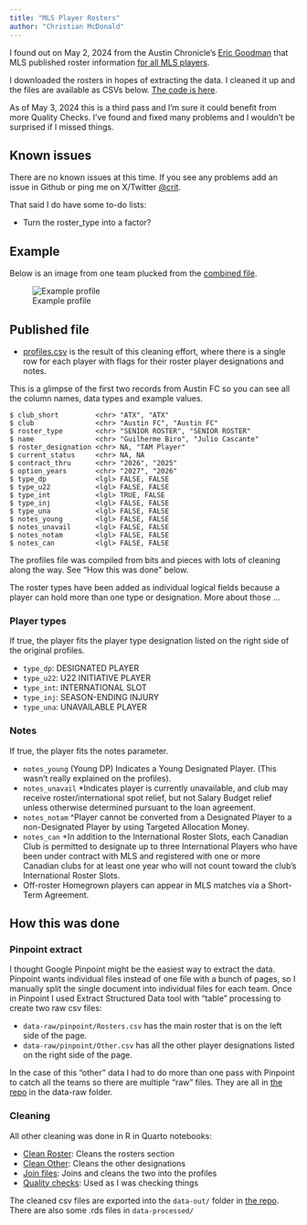 ```yaml
---
title: "MLS Player Rosters"
author: "Christian McDonald"
---
```


I found out on May 2, 2024 from the Austin Chronicle's [Eric Goodman](https://x.com/Goodman/status/1786068099470446775) that MLS published roster information [for all MLS players](https://mlssoccer.app.box.com/s/e8eu9jpgtk09j03ynasb6zpd6hur37yk).

I downloaded the rosters in hopes of extracting the data. I cleaned it up and the files are available as CSVs below. [The code is here](https://github.com/utdata/mls-roster-profiles/).

As of May 3, 2024 this is a third pass and I'm sure it could benefit from more Quality Checks. I've found and fixed many problems and I wouldn't be surprised if I missed things.

## Known issues

There are no known issues at this time. If you see any problems add an issue in Github or ping me on X/Twitter [@crit](https://twitter.com/crit).

That said I do have some to-do lists:

- Turn the roster_type into a factor?

## Example

Below is an image from one team plucked from the [combined file](data-raw/Club-Roster-Profiles-2024-01-01.pdf).

![Example profile](data-raw/example-profile.png)

## Published file

- [profiles.csv](data-out/profiles.csv) is the result of this cleaning effort, where there is a single row for each player with flags for their roster player designations and notes.

This is a glimpse of the first two records from Austin FC so you can see all the column names, data types and example values.

```text
$ club_short         <chr> "ATX", "ATX"
$ club               <chr> "Austin FC", "Austin FC"
$ roster_type        <chr> "SENIOR ROSTER", "SENIOR ROSTER"
$ name               <chr> "Guilherme Biro", "Julio Cascante"
$ roster_designation <chr> NA, "TAM Player"
$ current_status     <chr> NA, NA
$ contract_thru      <chr> "2026", "2025"
$ option_years       <chr> "2027", "2026"
$ type_dp            <lgl> FALSE, FALSE
$ type_u22           <lgl> FALSE, FALSE
$ type_int           <lgl> TRUE, FALSE
$ type_inj           <lgl> FALSE, FALSE
$ type_una           <lgl> FALSE, FALSE
$ notes_young        <lgl> FALSE, FALSE
$ notes_unavail      <lgl> FALSE, FALSE
$ notes_notam        <lgl> FALSE, FALSE
$ notes_can          <lgl> FALSE, FALSE
```

The profiles file was compiled from bits and pieces with lots of cleaning along the way. See "How this was done" below.

The roster types have been added as individual logical fields because a player can hold more than one type or designation. More about those ...

### Player types

If true, the player fits the player type designation listed on the right side of the original profiles.

- `type_dp`: DESIGNATED PLAYER
- `type_u22`: U22 INITIATIVE PLAYER
- `type_int`: INTERNATIONAL SLOT
- `type_inj`: SEASON-ENDING INJURY
- `type_una`: UNAVAILABLE PLAYER

### Notes

If true, the player fits the notes parameter.

- `notes_young` (Young DP) Indicates a Young Designated Player. (This wasn't really explained on the profiles).
- `notes_unavail` *Indicates player is currently unavailable, and club may receive roster/international spot relief, but not Salary Budget relief unless otherwise determined pursuant to the loan agreement.
- `notes_notam` ^Player cannot be converted from a Designated Player to a non-Designated Player by using Targeted Allocation Money.
- `notes_can` +In addition to the International Roster Slots, each Canadian Club is permitted to designate up to three International Players who have been under contract with MLS and registered with one or more Canadian clubs for at least one year who will not count toward the club’s International Roster Slots.
- Off-roster Homegrown players can appear in MLS matches via a Short-Term Agreement.

## How this was done

### Pinpoint extract 

I thought Google Pinpoint might be the easiest way to extract the data. Pinpoint wants individual files instead of one file with a bunch of pages, so I manually split the single document into individual files for each team. Once in Pinpoint I used Extract Structured Data tool with "table" processing to create two raw csv files:

- `data-raw/pinpoint/Rosters.csv` has the main roster that is on the left side of the page.
- `data-raw/pinpoint/Other.csv` has all the other player designations listed on the right side of the page.

In the case of this "other" data I had to do more than one pass with Pinpoint to catch all the teams so there are multiple "raw" files. They are all in [the repo](https://github.com/utdata/mls-roster-profiles/) in the data-raw folder.

### Cleaning

All other cleaning was done in R in Quarto notebooks:

- [Clean Roster](01-01-clean-roster.qmd): Cleans the rosters section
- [Clean Other](01-02-clean-other.qmd): Cleans the other designations
- [Join files](02-join.qmd): Joins and cleans the two into the profiles
- [Quality checks](03-quality-checks.qmd): Used as I was checking things

The cleaned csv files are exported into the `data-out/` folder in [the repo](https://github.com/utdata/mls-roster-profiles/). There are also some .rds files in `data-processed/`


